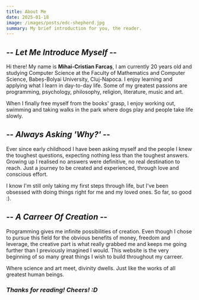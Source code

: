 ```yaml
---
title: About Me
date: 2025-01-18
image: /images/posts/edc-shepherd.jpg
summary: My brief introduction for you, the reader.
---
```


## -- _Let Me Introduce Myself_ --

Hi there! My name is **Mihai-Cristian Farcaș**, I am currently 20 years old and
studying Computer Science at the Faculty of Mathematics and Computer Science,
Babeș-Bolyai University, Cluj-Napoca. I enjoy learning and applying what I learn
in day-to-day life. Some of my greatest passions are programming, psychology,
philosophy, religion, literature, music and art.

When I finally free myself from the books' grasp, I enjoy working out, swimming
and taking walks in the park where dogs play and people take life
slowly.

## -- _Always Asking 'Why?'_ --

Ever since early childhood I have been asking myself and the people I knew the toughest questions, expecting nothing less than the toughest answers. Growing up I realised no answers were definitive, no real destination to reach. Just a journey to be created and experienced, through love and conscious effort.

I know I'm still only taking my first steps through life, but I've been obsessed with doing things right for me and my loved ones. So far, so good :).

## -- _A Carreer Of Creation_ --

Programming gives me infinite possibilities of creation. Even though I chose to pursue this field for the obvious benefits of money, freedom and leverage, the creative part is what really grabbed me and keeps me going further than I previously imagined I would. This website is the very beginning of so many great things I wish to build throughout my carreer.

Where science and art meet, divinity dwells. Just like the works of all greatest human beings.

### _Thanks for reading! Cheers! :D_
